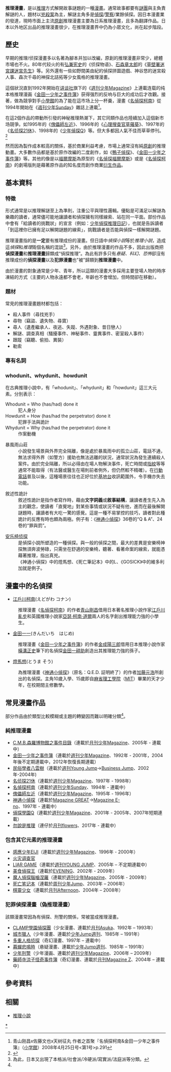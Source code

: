 {{copyedit|time=2011-06-03T08:20:01+00:00}}
{{article issues
|expand=2010-09-21T00:33:04+00:00
|expert=2010-09-21T00:33:04+00:00
|refimprove=2010-09-21T00:33:04+00:00
}}
{{globalize|area=日本}}
'''推理漫畫'''，是以[[推理|推理]]方式解開故事謎題的一種[[漫畫|漫畫]]。通常故事都要有[[謎團|謎團]]與主負責解謎的人，題材以[[兇殺案|兇殺案]]為主，解謎主角多是[[偵探|偵探]]/[[警察|警察]]/業餘偵探。因日本漫畫業的發達，現時市面上主流[[原創|原創]]推理漫畫主要為日系推理漫畫，且多為翻譯作品。日本以外地区出品的推理漫畫很少，在推理漫畫界中仍為小眾文化，尚在起步階段。

==歷史==
早期的推理/侦探漫畫多以名著為腳本并加以改編，原創的推理漫畫非常少，總體市場也不火。80年代较火的有[[弘兼宪史|弘兼宪史]]的《侦探物语》、[[石森章太郎|石森章太郎]]的《[[草壁署迷宮課迷宮先生|草壁署迷宮課迷宮先生]]》等。另外還有一些如野間美由紀的偵探拼圖遊戲、神谷悠的迷宮殺人事、森次千尋的神探北詰拓等少女風格的推理漫畫。

這個狀況直到1992年開始在[[讲谈社|讲谈社]]旗下的《[[週刊少年Magazine|週刊少年Magazine]]》上連載连载的纯本格推理漫画《[[金田一少年之事件簿|金田一少年之事件簿]]》获得强烈的反响与巨大的成功后才改觀。接著，做為競爭對手[[小學館|小學館]]的為了能在這市场上分一杯羹，漫畫《[[名偵探柯南|名偵探柯南]]》從1994年開始在《[[週刊少年Sunday|週刊少年Sunday]]》雜誌上連載<ref>青山刚昌x佐藤文也x天树征丸 作者之首聚『名偵探柯南&金田一少年之事件簿』（[[小学館|小学館]]）2008年4月25日号<第1号>p.291</ref>。

在這2個作品的帶動所引發的神秘推理熱潮下，其它同類作品也陸續加入這個新市场競爭。如1995年的《[[傀儡師左近|傀儡師左近]]》、1996年的《[[心理搜查官草薙葵|心理搜查官草薙葵]]》、1997年的《[[名侦探21休|名侦探21休]]》、1998年的《[[少年偵探Q|少年偵探Q]]》等。但大多都因人氣不佳而草草停刊。<ref name="*">{{cite web| title = 侦探推理漫画之推荐与比较【附图】| date = 2011-03-09| url = http://f.ppxclub.com/142742-1-1| accessdate = 2012-02-25| archive-date = 2017-12-24| archive-url = https://web.archive.org/web/20171224012157/http://f.ppxclub.com/142742-1-1| dead-url = no}}</ref>

然而因為製作成本較高的關係，基於商業利益考慮，市場上通常沒有純[[原創|原創]]的推理動畫。大多數作品都是​​基於原作改編的二度創作，如《[[鴨子偵探|鴨子偵探]]》、《[[金田一少年之事件簿|金田一少年之事件簿]]》等。其他的像是以[[福爾摩斯|福爾摩斯]]為原型的《[[名偵探福爾摩斯|名偵探福爾摩斯]]》或是《[[名偵探柯南|名偵探柯南]]》的劇場版則是藉著原作品的知名度而創作商業[[衍生作品|衍生作品]]。

==基本資料==
===特徵===
形式通常是以推理解謎至上為準則，注重公平與理性邏輯。優點是可滿足以解謎為樂趣的讀者，通常儘可能地讓讀者和偵探擁有同樣線索、站在同一平面。部份作品中會有「給讀者的挑戰狀」的宣言（例如：[[少年偵探推理日記|少年偵探推理日記]]），也就是告訴讀者「到這裡你已擁有足以解開謎題的線索」，挑戰讀者是否能與偵探一樣解開謎題。

推理漫畫指的是'''一定'''要有推理成份的漫畫。但日語中''偵探小説''等於''推理小説''，造成這''偵探''和''推理''兩個名稱的混談<ref>為此，日本又出現了本格派/社會派/冷硬派/寫實派/法庭派等分類。</ref>。另外，由於推理漫畫的作品不多，因此出版商把'''偵探漫畫'''和'''推理漫畫'''歸類成“偵探推理”。為此有許多只有''悬疑、科幻、恐怖''卻沒有推理成份的'''偵探漫畫'''以及'''犯罪漫畫'''也"被"歸類到'''推理漫畫'''中。

由於漫畫的對象通常是少年、青年，所以這類的漫畫大多採用主要登場人物的時序凍結的方式（主要的人物永遠都不會老，年齡也不會增加，但時間卻在移動）。

===題材===
常見的推理漫畫題材都包括：
*殺人事件（尋找兇手）
*尋物（竊盜、遺失物、尋寶）
*尋人（遺產繼承人、夜逃、失蹤、外遇對象、昔日戀人）
*解謎、調查真相（騷擾事件、神秘事件、靈異事件、密室殺人事件）
*跟蹤（竊聽、偷拍、異裝）
*勒索

===專有名詞===
=== whodunit、whydunit、howdunit ===
在古典推理小說中，有「whodunit」、「whydunit」和「howdunit」這三大元素。分別表示：
;Whodunit = Who (has/had) done it
:犯人身分
;Howdunit = How (has/had the perpetrator) done it
:犯罪手法與詭計
;Whydunit = Why (has/had the perpetrator) done it
:作案動機

;暴風雨山莊
:小說發生場景與外界完全隔離，像是處於暴風雨中的孤立山莊，電話不通，無法求得外界（如警方）援助也無法逃離的狀況，通常狀況為發生連續殺人案件。由於完全隔離，所以必得由在場人物解決事件，死亡時間或[[指紋|指紋]]等等通常不能取得（有法醫或醫生在場則前者例外，但仍然較不精確）。在[[行動電話|行動電話]]普及以後，這種場景往往也正好位於[[基地台|基地台]]收訊範圍外，令手機亦失去功能。

;敘述性詭計
:敘述性詭計是指作者寫作時，藉由'''文字詞義'''或'''敘事結構'''，讓讀者產生先入為主的觀念，使讀者「直覺地」對某些事情或狀況不疑有他，進而在最後解開謎題時，讓讀者有大吃一驚的感覺。這是一種不易掌控的技巧，讀者對此種詭計的反應有時也頗為兩極。例子有：《[[神通小偵探|神通小偵探]]》36卷的“Q & A”、24卷的“罪與罰”。

;[[安乐椅侦探|安乐椅侦探]]
:是偵探小說所塑造的一種偵探。與一般的偵探之間，最大的差異是安樂椅神探無須奔波勞碌，只需坐在舒適的安樂椅，聽著、看著命案的線索，就能憑藉著推理，指出真兇。
:《神通小偵探》中的燈馬想、《死亡筆記本》中的L、《GOSICK》中的維多利加就是例子。

==漫畫中的名偵探==
*[[江戶川柯南|江戶川柯南]](<span lang="ja">えどがわ コナン</span>)
:推理漫畫《[[名偵探柯南|名偵探柯南]]》的作者[[青山剛昌|青山剛昌]]借用日本著名推理小說作家[[江戶川亂步|江戶川亂步]]和英國推理小說家[[亞瑟·柯南·道爾|亞瑟·柯南·道爾]]兩人的名字創出推理能力強的小學生。
*[[金田一一|金田一一]](<span lang="ja">きんだいち　はじめ</span>)
:推理漫畫《[[金田一少年之事件簿|金田一少年之事件簿]]》的作者[[金成陽三郎|金成陽三郎]]借用日本推理小說作家[[橫溝正史|橫溝正史]]筆下的名偵探[[金田一耕助|金田一耕助]]創造出其推理能力強的孫子。
*[[神通小偵探#主要角色|燈馬想]](<span lang="ja">とうま そう</span>)
:為推理漫畫《[[神通小偵探|神通小偵探]]》（原名：Q.E.D. 証明終了）的作者[[加藤元浩|加藤元浩]]所創出的名偵探。主角10歲入學、15歲即自[[麻省理工學院|麻省理工學院]]（[[MIT|MIT]]）畢業的天才少年，在校期間主修數學。

==常見漫畫作品==
部分作品由於類型比較模糊或主題的轉變因而難以明確分類<ref name="*" />。
===純推理漫畫===
* [[C.M.B.森羅博物館之事件目錄|C.M.B.森羅博物館之事件目錄]]（連載於[[月刊少年Magazine|月刊少年Magazine]]、2005年 - 連載中）
* [[金田一少年之事件簿|金田一少年之事件簿]]（連載於[[週刊少年Magazine|週刊少年Magazine]]、1992年 - 2001年，2004年後不定期連載中，2012年恢復長期連載）
* [[民俗學者八雲樹|民俗學者八雲樹]]（連載於[[週刊Young_Jump|週刊Young Jump]]→[[Business_Jump|Business Jump]]、2002年-2004年)
* [[名侦探21休|名侦探21休]]（連載於[[週刊少年Magazine|週刊少年Magazine]]、1997年 - 1998年）
* [[名偵探柯南|名偵探柯南]]（連載於[[週刊少年Sunday|週刊少年Sunday]]、1994年 - 連載中）
* [[傀儡師左近|傀儡師左近]]（連載於[[週刊少年Magazine|週刊少年Magazine]]、1995年 - 1996年）
* [[神通小偵探|神通小偵探]]（連載於[[Magazine_GREAT|Magazine GREAT]]→[[Magazine_E-no|Magazine E-no]]、1997年 - 連載中）
* [[偵探學園Q|偵探學園Q]]（連載於[[週刊少年Magazine|週刊少年Magazine]]、2001年 - 2005年、2007年短期連載）
* [[勿說是推理|勿說是推理]]（連仔於[[月刊flowers|月刊flowers]]、2017年 - 連載中）

===包含其它元素的推理漫畫===
* [[感應少年EIJI|感應少年EIJI]]（連載於[[週刊少年Magazine|週刊少年Magazine]]、1996年 - 2000年）
* [[火灾调查官|火灾调查官]]
* [[LIAR_GAME|LIAR GAME]]（連載於[[週刊YOUNG_JUMP|週刊YOUNG JUMP]]、2005年 – 不定期連載中）
* [[美食偵探王|美食偵探王]]（連載於[[EVENING|EVENING]]、2002年 - 2009年）
* [[魔人偵探腦嚙涅羅|魔人偵探腦嚙涅羅]]（連載於[[週刊少年Magazine|週刊少年Magazine]]、2005年 - 2009年）
* [[死亡笔记本|死亡笔记本]]（連載於[[周刊少年Jump|周刊少年Jump]]、2003年 – 2006年）
* [[棋靈少女|棋靈少女]]（連載於[[月刊Afternoon|月刊Afternoon]]、2004年 – 2008年）

===犯罪偵探漫畫（偽推理漫畫）===
該類漫畫常因為有偵探、刑警的關係，常被當成推理漫畫。 

* [[CLAMP學園偵探團|CLAMP學園偵探團]]（少女漫畫、連載於[[月刊Asuka|月刊Asuka]]、1992年 – 1993年）
* [[城市獵人|城市獵人]]（少年漫畫、連載於[[少年Jump週刊|少年Jump週刊]]、1985年 – 1991年）
* [[多重人格侦探|多重人格侦探]]（奇幻漫畫、1997年 – 連載中）
* [[暮蟬悲鳴時|暮蟬悲鳴時]]（悬疑漫畫、連載於[[少年Jump週刊|少年Jump週刊]]、1985年 – 1991年）
* [[少年刑警|少年刑警]]（少年漫画、連載於[[週刊少年Magazine|週刊少年Magazine]]、2006年 – 2009年）
* [[藥師寺涼子怪奇事件簿|藥師寺涼子怪奇事件簿]]（奇幻漫畫、連載於[[月刊Magazine_Z|月刊Magazine Z]]、2004年 – 連載中）

==參考資料==
<div class="references-small">
<references />
</div>

==相關==
*[[推理小說|推理小說]]

[[Category:推理漫畫|*]]